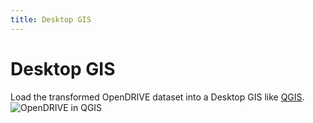 ```yaml
---
title: Desktop GIS
---
```


# Desktop GIS

Load the transformed OpenDRIVE dataset into a Desktop GIS like [QGIS](https://www.qgis.org/en/site/).
![OpenDRIVE in QGIS](/media/demos/qgis.png)
